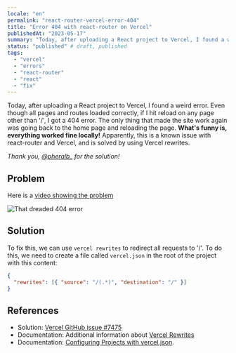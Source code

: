 ```yaml
---
locale: "en"
permalink: "react-router-vercel-error-404"
title: "Error 404 with react-router on Vercel"
publishedAt: "2023-05-17"
summary: "Today, after uploading a React project to Vercel, I found a weird error. Even though all pages and routes loaded correctly, if I hit reload on any page other than '/', I got a 404 error. The only thing that made the site work again was going back to the home page and reloading the page. **What's funny is, everything worked fine locally!** Apparently, this is a known issue with react-router and Vercel, and is solved by using Vercel rewrites."
status: "published" # draft, published
tags:
  - "vercel"
  - "errors"
  - "react-router"
  - "react"
  - "fix"
---
```


Today, after uploading a React project to Vercel, I found a weird error. Even though all pages and routes loaded correctly, if I hit reload on any page other than '/', I got a 404 error. The only thing that made the site work again was going back to the home page and reloading the page. **What's funny is, everything worked fine locally!** Apparently, this is a known issue with react-router and Vercel, and is solved by using Vercel rewrites.

_Thank you, [@pheralb\_](https://twitter.com/pheralb_) for the solution!_

## Problem

Here is a [video showing the problem](/images/articles/error-404-react-router-vercel/error-404-react-router-vercel.mp4)

![That dreaded 404 error](/images/articles/error-404-react-router-vercel/error-404-react-router-vercel.png)

## Solution

To fix this, we can use `vercel rewrites` to redirect all requests to '/'. To do this, we need to create a file called `vercel.json` in the root of the project with this content:

```json filename="vercel.json"
{
  "rewrites": [{ "source": "/(.*)", "destination": "/" }]
}
```

## References

- Solution: [Vercel GitHub issue #7475](https://github.com/vercel/vercel/issues/7475#issuecomment-1101659972)
- Documentation: Additional information about [Vercel Rewrites](https://vercel.com/docs/concepts/edge-network/rewrites)
- Documentation: [Configuring Projects with vercel.json](https://vercel.com/docs/configuration#project/rewrites).
